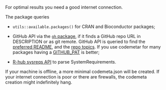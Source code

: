 For optimal results you need a good internet connection.

The package queries

* `utils::available.packages()` for CRAN and Bioconductor packages;

* GitHub API via the [`gh` package](https://github.com/r-lib/gh), if it finds a GitHub repo URL in DESCRIPTION or as git remote. GitHub API is queried to find the [preferred README](https://developer.github.com/v3/repos/contents/#get-the-readme), and the [repo topics](https://developer.github.com/v3/repos/#list-all-topics-for-a-repository). If you use codemetar for many packages having a [GITHUB_PAT](https://github.com/r-lib/gh#environment-variables) is better;

* [R-hub sysreqs API](https://docs.r-hub.github.io/#sysreqs) to parse SystemRequirements.

If your machine is offline, a more minimal codemeta.json will be created. If your internet connection is poor or there are firewalls, the codemeta creation might indefinitely hang.
